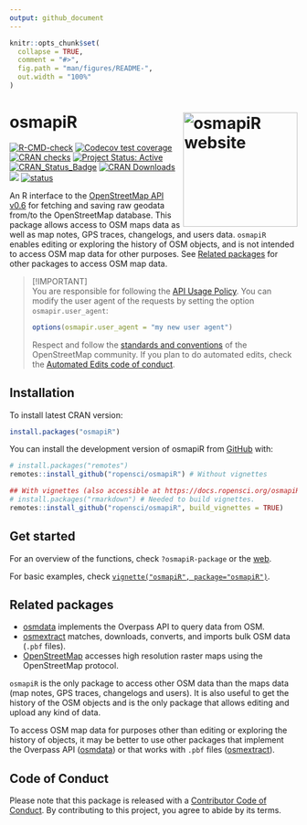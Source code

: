 ```yaml
---
output: github_document
---
```


<!-- README.md is generated from README.Rmd. Please edit that file -->

```r
knitr::opts_chunk$set(
  collapse = TRUE,
  comment = "#>",
  fig.path = "man/figures/README-",
  out.width = "100%"
)
```

# osmapiR <a href="https://docs.ropensci.org/osmapiR/"><img src="man/figures/logo.svg" align="right" height="200" alt="osmapiR website" /></a>

<!-- badges: start -->
[![R-CMD-check](https://github.com/ropensci/osmapiR/actions/workflows/R-CMD-check.yaml/badge.svg)](https://github.com/ropensci/osmapiR/actions/workflows/R-CMD-check.yaml)
[![Codecov test coverage](https://codecov.io/gh/ropensci/osmapiR/graph/badge.svg)](https://app.codecov.io/gh/ropensci/osmapiR)
[![CRAN checks](https://badges.cranchecks.info/worst/osmapiR.svg)](https://cran.r-project.org/web/checks/check_results_osmapiR.html)
[![Project Status: Active](https://www.repostatus.org/badges/latest/active.svg)](https://www.repostatus.org/#active)
[![CRAN_Status_Badge](https://www.r-pkg.org/badges/version/osmapiR)](https://cran.r-project.org/package=osmapiR)
[![CRAN Downloads](https://cranlogs.r-pkg.org/badges/grand-total/osmapiR)](https://cran.r-project.org/package=osmapiR)
[![](https://badges.ropensci.org/633_status.svg)](https://github.com/ropensci/software-review/issues/633)
[![status](https://joss.theoj.org/papers/eed311474b650ed64042431a537fbc35/status.svg)](https://joss.theoj.org/papers/eed311474b650ed64042431a537fbc35)
<!-- badges: end -->

An R interface to the [OpenStreetMap API v0.6](https://wiki.openstreetmap.org/wiki/API_v0.6) for fetching and saving raw
geodata from/to the OpenStreetMap database. This package allows access to OSM maps data as well as map notes, GPS
traces, changelogs, and users data. `osmapiR` enables editing or exploring the history of OSM objects, and is not
intended to access OSM map data for other purposes. See [Related packages](#related-packages) for other packages to
access OSM map data.

<!-- escaped \[ \] fix resulting README.md by removing \ -->  
> [!IMPORTANT]  
> You are responsible for following the [API Usage Policy](https://operations.osmfoundation.org/policies/api/).
> You can modify the user agent of the requests by setting the option `osmapir.user_agent`:
> 
> ```r
> options(osmapir.user_agent = "my new user agent")
> ```
> 
> Respect and follow the
> [standards and conventions](https://wiki.openstreetmap.org/wiki/Editing_Standards_and_Conventions) of the
> OpenStreetMap community. If you plan to do automated edits, check the
> [Automated Edits code of conduct](https://wiki.openstreetmap.org/wiki/Automated_Edits_code_of_conduct).


## Installation

To install latest CRAN version:

``` r
install.packages("osmapiR")
```

You can install the development version of osmapiR from [GitHub](https://github.com) with:

``` r
# install.packages("remotes")
remotes::install_github("ropensci/osmapiR") # Without vignettes

## With vignettes (also accessible at https://docs.ropensci.org/osmapiR/ > Articles)
# install.packages("rmarkdown") # Needed to build vignettes.
remotes::install_github("ropensci/osmapiR", build_vignettes = TRUE)
```


## Get started

For an overview of the functions, check `?osmapiR-package` or the
[web](https://docs.ropensci.org/osmapiR/reference/index.html).

For basic examples, check
[`vignette("osmapiR", package="osmapiR")`](https://docs.ropensci.org/osmapiR/articles/osmapiR.html).


## Related packages

* [osmdata](https://cran.r-project.org/package=osmdata) implements the Overpass API to query data from OSM.
* [osmextract](https://cran.r-project.org/package=osmextract) matches, downloads, converts, and imports bulk OSM data
  (`.pbf` files).
* [OpenStreetMap](https://cran.r-project.org/package=OpenStreetMap) accesses high resolution raster maps using the
  OpenStreetMap protocol.
  
`osmapiR` is the only package to access other OSM data than the maps data (map notes, GPS traces, changelogs and
users). It is also useful to get the history of the OSM objects and is the only package that allows editing and
upload any kind of data.

To access OSM map data for purposes other than editing or exploring the history of objects, it may be better to use
other packages that implement the Overpass API ([osmdata](https://cran.r-project.org/package=osmdata)) or
that works with `.pbf` files ([osmextract](https://cran.r-project.org/package=osmextract)).


## Code of Conduct



Please note that this package is released with a [Contributor Code of Conduct](https://ropensci.org/code-of-conduct/). 
By contributing to this project, you agree to abide by its terms.

